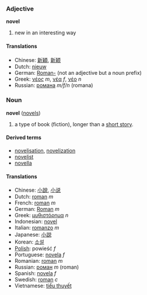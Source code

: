 ===Adjective===
'''novel'''

# new in an interesting way

====Translations====
*Chinese: [[新穎]], [[新颖]]
*Dutch: [[nieuw]]
*German: [[Roman-]] (not an adjective but a noun prefix)<!-- or maybe this means "from a novel" -->
*Greek: [[νέος]] ''m'', [[νέα]] ''f'', [[νέο]] ''n''
*Russian: [[романа]] ''m/f/n'' (romana)

===Noun===
'''novel''' ([[novels]])

# a type of book (fiction), longer than a [[short story]].

====Derived terms====
*[[novelisation]], [[novelization]]
*[[novelist]]
*[[novella]]

====Translations====
*Chinese: [[小說]], [[小说]]
*Dutch: [[roman]] ''m''
*French: [[roman]] ''m''
*German: [[Roman]] ''m''
*Greek: [[μυθιστόρημα]] ''n''
*Indonesian: [[novel]]
*Italian: [[romanzo]] ''m''
*Japanese: [[小説]]
*Korean: [[소설]]
*[[Polish]]: powieść ''f''
*Portuguese: [[novela]] ''f''
*Romanian: [[roman]] ''m''
*Russian: [[роман]] ''m'' (roman)
*Spanish: [[novela]] ''f''
*Swedish: [[roman]] ''c''
*Vietnamese: [[tiểu thuyết]]